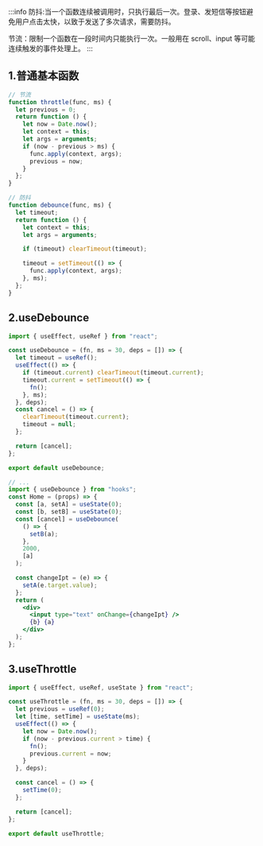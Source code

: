 :::info
防抖:当一个函数连续被调用时，只执行最后一次。登录、发短信等按钮避免用户点击太快，以致于发送了多次请求，需要防抖。

节流：限制一个函数在一段时间内只能执行一次。一般用在 scroll、input 等可能连续触发的事件处理上。
:::

## 1.普通基本函数

```jsx
// 节流
function throttle(func, ms) {
  let previous = 0;
  return function () {
    let now = Date.now();
    let context = this;
    let args = arguments;
    if (now - previous > ms) {
      func.apply(context, args);
      previous = now;
    }
  };
}

// 防抖
function debounce(func, ms) {
  let timeout;
  return function () {
    let context = this;
    let args = arguments;

    if (timeout) clearTimeout(timeout);

    timeout = setTimeout(() => {
      func.apply(context, args);
    }, ms);
  };
}
```

## 2.useDebounce

```jsx
import { useEffect, useRef } from "react";

const useDebounce = (fn, ms = 30, deps = []) => {
  let timeout = useRef();
  useEffect(() => {
    if (timeout.current) clearTimeout(timeout.current);
    timeout.current = setTimeout(() => {
      fn();
    }, ms);
  }, deps);
  const cancel = () => {
    clearTimeout(timeout.current);
    timeout = null;
  };

  return [cancel];
};

export default useDebounce;
```

```jsx
// ...
import { useDebounce } from "hooks";
const Home = (props) => {
  const [a, setA] = useState(0);
  const [b, setB] = useState(0);
  const [cancel] = useDebounce(
    () => {
      setB(a);
    },
    2000,
    [a]
  );

  const changeIpt = (e) => {
    setA(e.target.value);
  };
  return (
    <div>
      <input type="text" onChange={changeIpt} />
      {b} {a}
    </div>
  );
};
```

## 3.useThrottle

```jsx
import { useEffect, useRef, useState } from "react";

const useThrottle = (fn, ms = 30, deps = []) => {
  let previous = useRef(0);
  let [time, setTime] = useState(ms);
  useEffect(() => {
    let now = Date.now();
    if (now - previous.current > time) {
      fn();
      previous.current = now;
    }
  }, deps);

  const cancel = () => {
    setTime(0);
  };

  return [cancel];
};

export default useThrottle;
```

